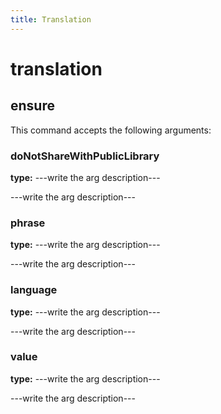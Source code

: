 ```yaml
---
title: Translation
---
```


# translation

## ensure

This command accepts the following arguments:

### doNotShareWithPublicLibrary
**type:** ---write the arg description---

---write the arg description---

### phrase
**type:** ---write the arg description---

---write the arg description---

### language
**type:** ---write the arg description---

---write the arg description---

### value
**type:** ---write the arg description---

---write the arg description---


